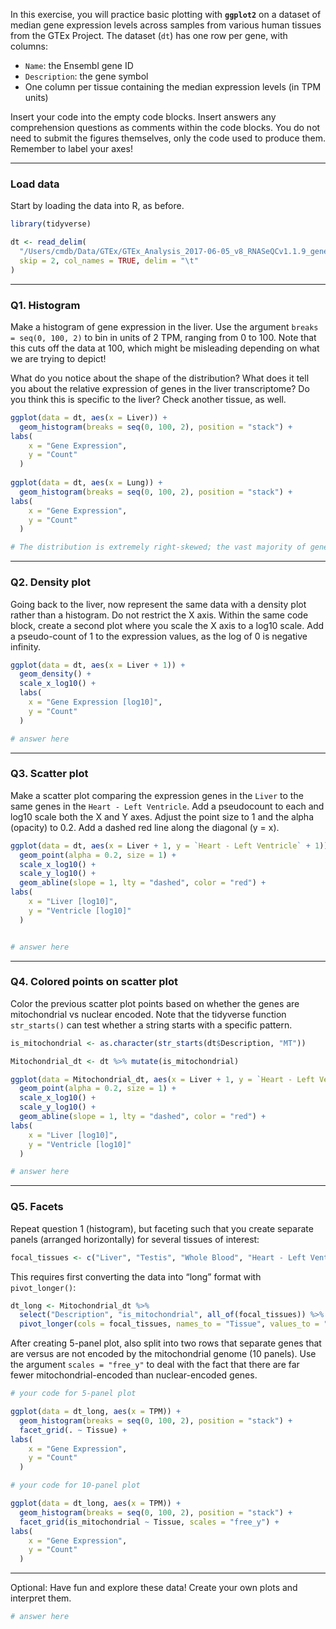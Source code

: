 In this exercise, you will practice basic plotting with **`ggplot2`** on a dataset of median gene expression levels across samples from various human tissues from the GTEx Project. The dataset (`dt`) has one row per gene, with columns:

-   `Name`: the Ensembl gene ID
-   `Description`: the gene symbol
-   One column per tissue containing the median expression levels (in TPM units)

Insert your code into the empty code blocks. Insert answers any comprehension questions as comments within the code blocks. You do not need to submit the figures themselves, only the code used to produce them. Remember to label your axes!

------------------------------------------------------------------------

### Load data

Start by loading the data into R, as before.

```r
library(tidyverse)

dt <- read_delim(
  "/Users/cmdb/Data/GTEx/GTEx_Analysis_2017-06-05_v8_RNASeQCv1.1.9_gene_median_tpm.gct.gz",
  skip = 2, col_names = TRUE, delim = "\t"
)
```

------------------------------------------------------------------------

### Q1. Histogram

Make a histogram of gene expression in the liver. Use the argument `breaks = seq(0, 100, 2)` to bin in units of 2 TPM, ranging from 0 to 100. Note that this cuts off the data at 100, which might be misleading depending on what we are trying to depict!

What do you notice about the shape of the distribution? What does it tell you about the relative expression of genes in the liver transcriptome? Do you think this is specific to the liver? Check another tissue, as well.

```r

ggplot(data = dt, aes(x = Liver)) +
  geom_histogram(breaks = seq(0, 100, 2), position = "stack") +
labs(
    x = "Gene Expression",
    y = "Count"
  )
 
ggplot(data = dt, aes(x = Lung)) +
  geom_histogram(breaks = seq(0, 100, 2), position = "stack") +
labs(
    x = "Gene Expression",
    y = "Count"
  )

# The distribution is extremely right-skewed; the vast majority of genes have either no expression or very minimal expression in the liver.I expect other tissues will display a similar pattern since the human genome includes information relevant to all cell types, but only certain cell types will strongly express certain genes. I produced another histogram with lung data and observed a similar distribution, supporting my hypothesis.
```

------------------------------------------------------------------------

### Q2. Density plot

Going back to the liver, now represent the same data with a density plot rather than a histogram. Do not restrict the X axis. Within the same code block, create a second plot where you scale the X axis to a log10 scale. Add a pseudo-count of 1 to the expression values, as the log of 0 is negative infinity.

```r
ggplot(data = dt, aes(x = Liver + 1)) +
  geom_density() +
  scale_x_log10() +
  labs(
    x = "Gene Expression [log10]",
    y = "Count"
  )

# answer here
```

------------------------------------------------------------------------

### Q3. Scatter plot

Make a scatter plot comparing the expression genes in the `Liver` to the same genes in the `Heart - Left Ventricle`. Add a pseudocount to each and log10 scale both the X and Y axes. Adjust the point size to 1 and the alpha (opacity) to 0.2. Add a dashed red line along the diagonal (y = x).

```r

ggplot(data = dt, aes(x = Liver + 1, y = `Heart - Left Ventricle` + 1)) +
  geom_point(alpha = 0.2, size = 1) +
  scale_x_log10() +
  scale_y_log10() +
  geom_abline(slope = 1, lty = "dashed", color = "red") +
labs(
    x = "Liver [log10]",
    y = "Ventricle [log10]"
  )


# answer here
```

------------------------------------------------------------------------

### Q4. Colored points on scatter plot

Color the previous scatter plot points based on whether the genes are mitochondrial vs nuclear encoded. Note that the tidyverse function `str_starts()` can test whether a string starts with a specific pattern.

```r

is_mitochondrial <- as.character(str_starts(dt$Description, "MT"))

Mitochondrial_dt <- dt %>% mutate(is_mitochondrial)

ggplot(data = Mitochondrial_dt, aes(x = Liver + 1, y = `Heart - Left Ventricle` + 1, color = is_mitochondrial)) +
  geom_point(alpha = 0.2, size = 1) +
  scale_x_log10() +
  scale_y_log10() +
  geom_abline(slope = 1, lty = "dashed", color = "red") +
labs(
    x = "Liver [log10]",
    y = "Ventricle [log10]"
  )

# answer here
```

------------------------------------------------------------------------

### Q5. Facets

Repeat question 1 (histogram), but faceting such that you create separate panels (arranged horizontally) for several tissues of interest:

```r
focal_tissues <- c("Liver", "Testis", "Whole Blood", "Heart - Left Ventricle", "Brain - Cortex")
```

This requires first converting the data into "long" format with `pivot_longer()`:

```r
dt_long <- Mitochondrial_dt %>%
  select("Description", "is_mitochondrial", all_of(focal_tissues)) %>%
  pivot_longer(cols = focal_tissues, names_to = "Tissue", values_to = "TPM")
```

After creating 5-panel plot, also split into two rows that separate genes that are versus are not encoded by the mitochondrial genome (10 panels). Use the argument `scales = "free_y"` to deal with the fact that there are far fewer mitochondrial-encoded than nuclear-encoded genes.

```r

# your code for 5-panel plot

ggplot(data = dt_long, aes(x = TPM)) +
  geom_histogram(breaks = seq(0, 100, 2), position = "stack") +
  facet_grid(. ~ Tissue) +
labs(
    x = "Gene Expression",
    y = "Count"
  )

# your code for 10-panel plot

ggplot(data = dt_long, aes(x = TPM)) +
  geom_histogram(breaks = seq(0, 100, 2), position = "stack") +
  facet_grid(is_mitochondrial ~ Tissue, scales = "free_y") +
labs(
    x = "Gene Expression",
    y = "Count"
  )
```

------------------------------------------------------------------------

Optional: Have fun and explore these data! Create your own plots and interpret them.

```r

# answer here
```
